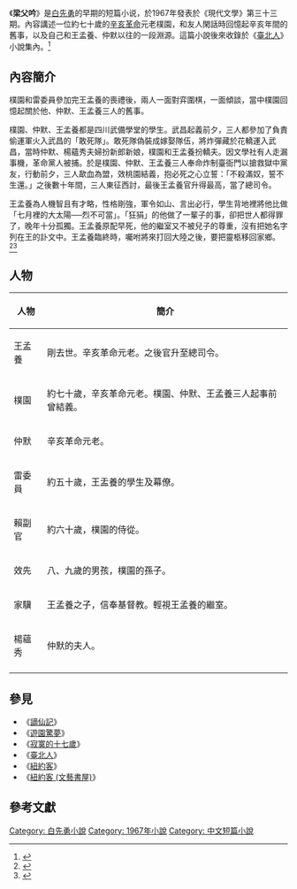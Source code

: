 {{Otheruses|梁父吟 (消歧義)|subject=白先勇的一篇短篇小说|other=此名稱的其他意義}}

《'''梁父吟'''》是[[白先勇|白先勇]]的早期的短篇小说，於1967年發表於《現代文學》第三十三期。內容講述一位約七十歲的[[辛亥革命|辛亥革命]]元老樸園，和友人閑話時回憶起辛亥年間的舊事，以及自己和王孟養、仲默以往的一段淵源。這篇小說後來收錄於《[[臺北人|臺北人]]》小說集內。<ref>{{cite book |title=臺北人 |date=2010 |publisher=爾雅出版社 |author=白先勇 |isbn=9789579159883 }}</ref>

== 內容簡介 ==
樸園和雷委員參加完王孟養的喪禮後，兩人一面對弈圍棋，一面傾談，當中樸園回憶起關於他、仲默、王孟養三人的舊事。

樸園、仲默、王孟養都是四川武備學堂的學生。武昌起義前夕，三人都參加了負責偷運軍火入武昌的「敢死隊」。敢死隊偽裝成嫁娶隊伍，將炸彈藏於花轎運入武昌，當時仲默、楊蘊秀夫婦扮新郎新娘，樸園和王孟養扮轎夫。因文學社有人走漏事機，革命黨人被捕。於是樸園、仲默、王孟養三人奉命炸制臺衙門以搶救獄中黨友，行動前夕，三人歃血為盟，效桃園結義，抱必死之心立誓：「不殺滿奴，誓不生還。」之後數十年間，三人東征西討，最後王孟養官升得最高，當了總司令。

王孟養為人機智且有才略，性格剛強，軍令如山、言出必行，學生背地裡將他比做「七月裡的大太陽──烈不可當」。「狂狷」的他做了一輩子的事，卻把世人都得罪了，晚年十分孤獨。王孟養原配早死，他的繼室又不被兒子的尊重，沒有把她名字列在王的訃文中。王孟養臨終時，囑咐將來打回大陸之後，要把靈柩移回家鄉。<ref>{{cite book |title=王謝堂前的燕子：《梁父吟》影射含義的兩種解釋 |date=2008 |publisher=爾雅出版社 |author=歐陽子 }}</ref><ref>{{cite book |title=《梁父吟》悲歌中的末路英雄——白先勇〈民國史〉小說人物論 |date=2003 |publisher=華文文學 |author=阮溫淩 }}</ref>

==人物==
{| class="wikitable"
!人物
!簡介
|-
| 王孟養 || 剛去世。辛亥革命元老。之後官升至總司令。
|-
| 樸園 || 約七十歲，辛亥革命元老。樸園、仲默、王孟養三人起事前曾結義。
|-
| 仲默 || 辛亥革命元老。
|-
| 雷委員 || 約五十歲，王盂養的學生及幕僚。
|-
| 賴副官 || 約六十歲，樸園的侍從。
|-
| 效先 || 八、九歲的男孩，樸園的孫子。
|-
| 家驥 || 王孟養之子，信奉基督教。輕視王孟養的繼室。
|-
| 楊蘊秀 || 仲默的夫人。
|-
|}

== 參見 ==
*《[[謫仙記_(小說集)|謫仙記]]》
*《[[遊園驚夢_(小說集)|遊園驚夢]]》
*《[[寂寞的十七歲_(小說集)|寂寞的十七歲]]》
*《[[臺北人|臺北人]]》
*《[[紐約客_(小說集)|紐約客]]》
*《[[紐約客_(文藝書屋)|紐約客 (文藝書屋)]]》

==參考文獻==
{{reflist}}

[[Category:_白先勇小說|Category: 白先勇小說]]
[[Category:_1967年小說|Category: 1967年小說]]
[[Category:_中文短篇小說|Category: 中文短篇小說]]
